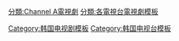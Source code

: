

[[分類:Channel_A電視劇|分類:Channel A電視劇]]
[[Category:韩国电视剧模板|Category:韩国电视剧模板]]
[[Category:韩国电视台模板|Category:韩国电视台模板]]
[[分類:各電視台電視劇模板‎|分類:各電視台電視劇模板‎]]